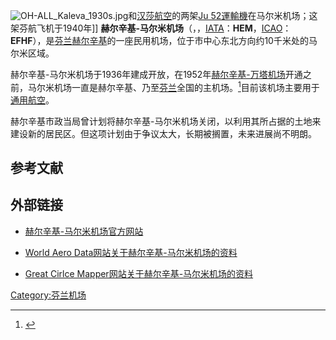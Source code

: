 {{Airport infobox
| airport_name     = 赫尔辛基-马尔米机场
| nativename       = Helsinki-Malmin lentoasema<br>Helsingfors-Malms flygplats
| photo            = Helsinki-Malmi_Airport.jpg
| photosize        = 250px
| caption          = 
| type             = 民用
| run by           = Finavia
| opened           = 1936年
| closed           = 
| city             = [[赫尔辛基|赫尔辛基]]
| location         = [[赫尔辛基|赫尔辛基]]
| distance_to_city = 10千米
| elevation        = 17米
| website          = {{URL|https://www.efhf.fi/}}
| IATA             = HEM
| ICAO             = EFHF
| FAA              = 
| LID              = 
| coordinates      = {{coord|60|15|14|N|025|02|39|E|type:airport}}
| runway1_heading  = 18/36
| runway1_feet     = 4396
| runway1_meter    = 1340
| runway1_surface  = 沥青
| runway2_heading  = 09/27
| runway2_feet     = 3360
| runway2_meter    = 1024
| runway2_surface  = 沥青
| stat_year        = 2007
| stat1-header     = 降落次数
| stat1-data       = 52880
| footnotes        =
}}
[[File:OH-ALL_Kaleva_1930s.jpg|thumb]]和[[汉莎航空|汉莎航空]]的两架[[Ju_52運輸機|Ju 52運輸機]]在马尔米机场；这架芬航飞机于1940年{{link-en|卡勒瓦 (飞机)|Kaleva (airplane)|被击落}}]]
'''赫尔辛基-马尔米机场'''（{{lang-fi|Helsinki-Malmin lentoasema}}，{{lang-sv|Helsingfors-Malms flygplats}}，[[IATA机场代码|IATA]]：'''HEM'''，[[ICAO机场代码|ICAO]]：'''EFHF'''），是[[芬兰|芬兰]][[赫尔辛基|赫尔辛基]]的一座民用机场，位于市中心东北方向约10千米处的马尔米区域。

赫尔辛基-马尔米机场于1936年建成开放，在1952年[[赫尔辛基-万塔机场|赫尔辛基-万塔机场]]开通之前，马尔米机场一直是赫尔辛基、乃至[[芬兰|芬兰]]全国的主机场。<ref>{{cite web |url=http://www.finavia.fi/airport_helsinki-malmi |title=Finavia - Helsinki-Malmi airport |publisher=finavia.fi |date= |accessdate=2008年11月27日 |language=en |deadurl=yes |archiveurl=https://web.archive.org/web/20081204092240/http://www.finavia.fi/airport_helsinki-malmi |archivedate=2008年12月4日 }}</ref>目前该机场主要用于[[通用航空|通用航空]]。

赫尔辛基市政当局曾计划将赫尔辛基-马尔米机场关闭，以利用其所占据的土地来建设新的居民区。但这项计划由于争议太大，长期被搁置，未来进展尚不明朗。

== 参考文献 ==
{{reflist}}

== 外部链接 ==
* {{Fi icon}}{{En icon}}[https://www.efhf.fi/ 赫尔辛基-马尔米机场官方网站] {{Wayback|url=https://www.efhf.fi/ |date=20210306171320 }}
* {{En icon}}[http://worldaerodata.com/wad.cgi?id=FI55041 World Aero Data网站关于赫尔辛基-马尔米机场的资料] {{Wayback|url=http://worldaerodata.com/wad.cgi?id=FI55041 |date=20191026045915 }}
* {{En icon}}[http://gc.kls2.com/airport/EFHF Great Cirlce Mapper网站关于赫尔辛基-马尔米机场的资料] {{Wayback|url=http://gc.kls2.com/airport/EFHF |date=20210306171325 }}

{{芬兰机场}}
[[Category:芬兰机场|Category:芬兰机场]]